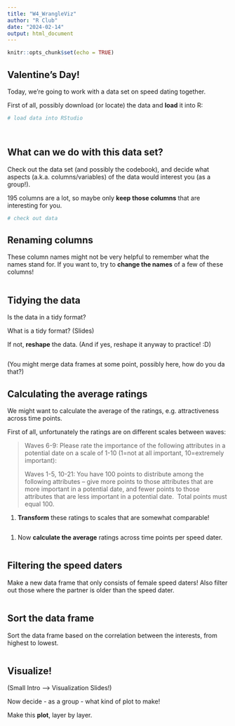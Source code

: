 ```yaml
---
title: "W4_WrangleViz"
author: "R Club"
date: "2024-02-14"
output: html_document
---
```


```r
knitr::opts_chunk$set(echo = TRUE)
```

## Valentine's Day!

Today, we're going to work with a data set on speed dating together.

First of all, possibly download (or locate) the data and **load** it into R:

```r
# load data into RStudio




```

## What can we do with this data set?

Check out the data set (and possibly the codebook), and decide what aspects (a.k.a. columns/variables) of the data would interest you (as a group!).

195 columns are a lot, so maybe only **keep those columns** that are interesting for you.

```r
# check out data


```

## Renaming columns

These column names might not be very helpful to remember what the names stand for. If you want to, try to **change the names** of a few of these columns!

```r

```

## Tidying the data

Is the data in a tidy format?

What is a tidy format? (Slides)

If not, **reshape** the data. (And if yes, reshape it anyway to practice! :D)

```r

```

(You might merge data frames at some point, possibly here, how do you da that?)

## Calculating the average ratings

We might want to calculate the average of the ratings, e.g. attractiveness across time points.

First of all, unfortunately the ratings are on different scales between waves:

> Waves 6-9: Please rate the importance of the following attributes in a potential date on a scale of 1-10 (1=not at all important, 10=extremely important):
>
> Waves 1-5, 10-21: You have 100 points to distribute among the following attributes -- give more points to those attributes that are more important in a potential date, and fewer points to those attributes that are less important in a potential date.  Total points must equal 100.

1.  **Transform** these ratings to scales that are somewhat comparable!

```r

```

1.  Now **calculate the average** ratings across time points per speed dater.

```r

```

## Filtering the speed daters

Make a new data frame that only consists of female speed daters! Also filter out those where the partner is older than the speed dater.

```r

```

## Sort the data frame

Sort the data frame based on the correlation between the interests, from highest to lowest.

```r

```

## Visualize!

(Small Intro –\> Visualization Slides!)

Now decide - as a group - what kind of plot to make!

Make this **plot**, layer by layer.

```r

```
